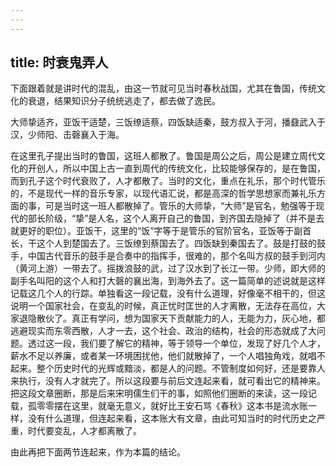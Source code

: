 ```yaml
---
---
---
```

title: 时衰鬼弄人
---




下面跟着就是讲时代的混乱，由这一节就可见当时春秋战国，尤其在鲁国，传统文化的衰退，结果知识分子统统逃走了，都去做了逸民。

大师挚适齐，亚饭干适楚，三饭缭适蔡，四饭缺适秦，鼓方叔入于河，播鼗武入于汉，少师阳、击磬襄入于海。

在这里孔子提出当时的鲁国，这班人都散了。鲁国是周公之后，周公是建立周代文化的开创人，所以中国上古一直到周代的传统文化，比较能够保存的，是在鲁国，而到孔子这个时代衰败了，人才都散了。当时的文化，重点在礼乐，那个时代管乐的，不是现代一样的音乐专家，以现代语汇说，都是高深的哲学思想家而兼礼乐方面的事，可是当时这一班人都散掉了。管乐的大师挚，“大师”是官名，勉强等于现代的部长阶级，“挚”是人名，这个人离开自己的鲁国，到齐国去隐掉了（并不是去就更好的职位）。亚饭干，这里的“饭”字等于是管乐的官阶官名，亚饭等于副首长，干这个人到楚国去了。三饭缭到蔡国去了。四饭缺到秦国去了。鼓是打鼓的鼓手，中国古代音乐的鼓手是合奏中的指挥手，很难的，那个名叫方叔的鼓手到河内（黄河上游）一带去了。摇拨浪鼓的武，过了汉水到了长江一带。少师，即大师的副手名叫阳的这个人和打大磬的襄出海，到海外去了。这一篇简单的述说就是这样记载这几个人的行踪。单独看这一段记载，没有什么道理，好像毫不相干的，但这说明一个国家社会，在变乱的时候，真正忧时匡世的人才离散，无法存在高位，大家退隐散伙了。真正有学问，想为国家天下贡献能力的人，无能为力，灰心地，都逃避现实而东零西散，人才一去，这个社会、政治的结构，社会的形态就成了大问题。透过这一段，我们要了解它的精神，等于领导一个单位，发现了好几个人才，薪水不足以养廉，或者某一环境困扰他，他们就散掉了，一个人唱独角戏，就唱不起来。整个历史时代的光辉或黯淡，都是人的问题。不管制度如何好，还是要靠人来执行，没有人才就完了。所以这段要与前后文连起来看，就可看出它的精神来。把这段文章圈断，那是后来宋明儒生们干的事，如照他们圈断的来读，这一段记载，孤零零摆在这里，就毫无意义，就好比王安石骂《春秋》这本书是流水账一样，没有什么道理，但连起来看，这本账大有文章，由此可知当时的时代历史之严重，时代要变乱，人才都离散了。

由此再把下面两节连起来，作为本篇的结论。